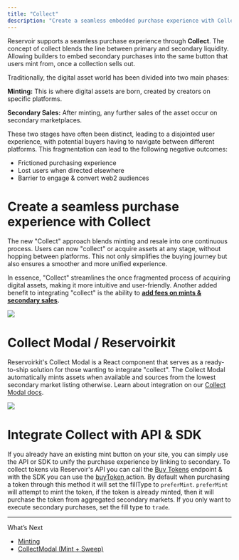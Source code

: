 ```yaml
---
title: "Collect"
description: "Create a seamless embedded purchase experience with Collect."
---
```


Reservoir supports a seamless purchase experience through **Collect**. The concept of collect blends the line between primary and secondary liquidity. Allowing builders to embed secondary purchases into the same button that users mint from, once a collection sells out.

<Info>
  Traditionally, the digital asset world has been divided into two main phases:

  **Minting:** This is where digital assets are born, created by creators on specific platforms.

  **Secondary Sales:** After minting, any further sales of the asset occur on secondary marketplaces.

  These two stages have often been distinct, leading to a disjointed user experience, with potential buyers having to navigate between different platforms. This fragmentation can lead to the following negative outcomes:

  * Frictioned purchasing experience
  * Lost users when directed elsewhere
  * Barrier to engage & convert web2 audiences
</Info>

# Create a seamless purchase experience with Collect

The new "Collect" approach blends minting and resale into one continuous process. Users can now "collect" or acquire assets at any stage, without hopping between platforms. This not only simplifies the buying journey but also ensures a smoother and more unified experience.

In essence, "Collect" streamlines the once fragmented process of acquiring digital assets, making it more intuitive and user-friendly. Another added benefit to integrating "collect" is the ability to **[add fees on mints & secondary sales](/docs/custom-fees#setting-feesontop).**

![](/images/docs/b84fc6c-collect.gif)

# Collect Modal / Reservoirkit

Reservoirkit's Collect Modal is a React component that serves as a ready-to-ship solution for those wanting to integrate "collect". The Collect Modal automatically mints assets when available and sources from the lowest secondary market listing otherwise. Learn about integration on our [Collect Modal docs](/reference/collectmodal-mint-sweep).

![](/images/docs/6b0fdec-image.png)

# Integrate Collect with API & SDK

If you already have an existing mint button on your site, you can simply use the API or SDK to unify the purchase experience by linking to secondary. To collect tokens via Reservoir's API you can call the [Buy Tokens](/reference/postexecutebuyv7) endpoint & with the SDK you can use the [buyToken ](/reference/buytoken)action. By default when purchasing a token through this method it will set the fillType to `preferMint`. `preferMint` will attempt to mint the token, if the token is already minted, then it will purchase the token from aggregated secondary markets. If you only want to execute secondary purchases, set the fill type to `trade`.

***

What’s Next

* [Minting](/docs/minting)
* [CollectModal (Mint + Sweep)](/reference/collectmodal-mint-sweep)